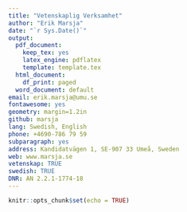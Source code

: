 ```yaml
---
title: "Vetenskaplig Verksamhet"
author: "Erik Marsja"
date: "`r Sys.Date()`"
output:
  pdf_document:
    keep_tex: yes
    latex_engine: pdflatex
    template: template.tex
  html_document:
    df_print: paged
  word_document: default
email: erik.marsja@umu.se
fontawesome: yes
geometry: margin=1.2in
github: marsja
lang: Swedish, English
phone: +4690-786 79 59
subparagraph: yes
address: Kandidatvägen 1, SE-907 33 Umeå, Sweden
web: www.marsja.se
vetenskap: TRUE
swedish: TRUE
DNR: AN 2.2.1-1774-18
---
```


```r
knitr::opts_chunk$set(echo = TRUE)
```

